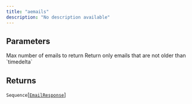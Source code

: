 ```yaml
---
title: "aemails"
description: "No description available"
---
```





## Parameters

<ParamField path="limit" type="int">
  Max number of emails to return
</ParamField>

<ParamField path="timedelta" type="datetime.timedelta | None">
  Return only emails that are not older than `timedelta`
</ParamField>

<ParamField path="only_unread" type="bool">

</ParamField>

## Returns

`Sequence`[[`EmailResponse`](/sdk-reference/misc/emailresponse)]
